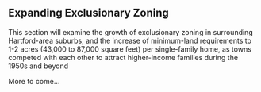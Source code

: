 ## Expanding Exclusionary Zoning {- #expanding-exclusionary-zoning}
This section will examine the growth of exclusionary zoning in surrounding Hartford-area suburbs, and the increase of minimum-land requirements to 1-2 acres (43,000 to 87,000 square feet) per single-family home, as towns competed with each other to attract higher-income families during the 1950s and beyond

More to come...

